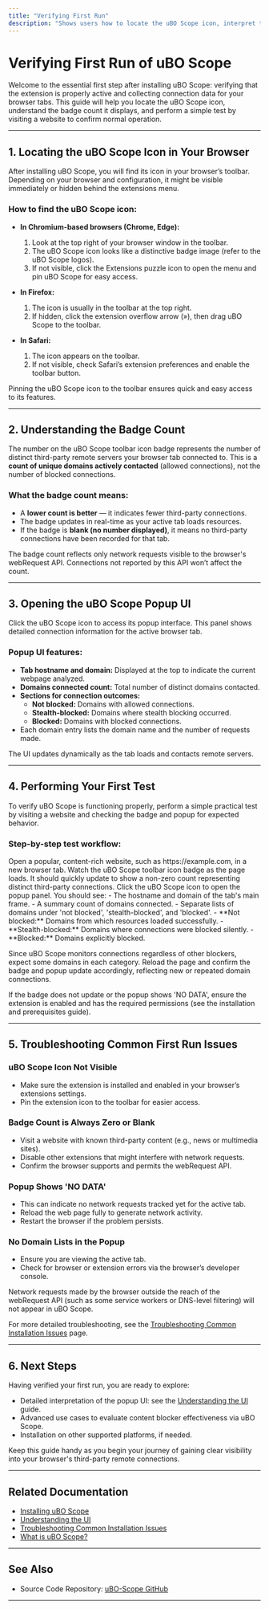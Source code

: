 ```yaml
---
title: "Verifying First Run"
description: "Shows users how to locate the uBO Scope icon, interpret the badge count, and access the extension’s popup UI. Walks through a first test by visiting a site and describing the expected badge and popup results for normal operation."
---
```


# Verifying First Run of uBO Scope

Welcome to the essential first step after installing uBO Scope: verifying that the extension is properly active and collecting connection data for your browser tabs. This guide will help you locate the uBO Scope icon, understand the badge count it displays, and perform a simple test by visiting a website to confirm normal operation.

---

## 1. Locating the uBO Scope Icon in Your Browser

After installing uBO Scope, you will find its icon in your browser’s toolbar. Depending on your browser and configuration, it might be visible immediately or hidden behind the extensions menu.

### How to find the uBO Scope icon:

- **In Chromium-based browsers (Chrome, Edge):**
  1. Look at the top right of your browser window in the toolbar.
  2. The uBO Scope icon looks like a distinctive badge image (refer to the uBO Scope logos).
  3. If not visible, click the Extensions puzzle icon to open the menu and pin uBO Scope for easy access.

- **In Firefox:**
  1. The icon is usually in the toolbar at the top right.
  2. If hidden, click the extension overflow arrow (»), then drag uBO Scope to the toolbar.

- **In Safari:**
  1. The icon appears on the toolbar.
  2. If not visible, check Safari’s extension preferences and enable the toolbar button.

<Tip>
Pinning the uBO Scope icon to the toolbar ensures quick and easy access to its features.
</Tip>

---

## 2. Understanding the Badge Count

The number on the uBO Scope toolbar icon badge represents the number of distinct third-party remote servers your browser tab connected to. This is a **count of unique domains actively contacted** (allowed connections), not the number of blocked connections.

### What the badge count means:

- A **lower count is better** — it indicates fewer third-party connections.
- The badge updates in real-time as your active tab loads resources.
- If the badge is **blank (no number displayed)**, it means no third-party connections have been recorded for that tab.

<Info>
The badge count reflects only network requests visible to the browser's webRequest API. Connections not reported by this API won’t affect the count.
</Info>

---

## 3. Opening the uBO Scope Popup UI

Click the uBO Scope icon to access its popup interface. This panel shows detailed connection information for the active browser tab.

### Popup UI features:

- **Tab hostname and domain:** Displayed at the top to indicate the current webpage analyzed.
- **Domains connected count:** Total number of distinct domains contacted.
- **Sections for connection outcomes:**
  - **Not blocked:** Domains with allowed connections.
  - **Stealth-blocked:** Domains where stealth blocking occurred.
  - **Blocked:** Domains with blocked connections.
- Each domain entry lists the domain name and the number of requests made.

<Note>
The UI updates dynamically as the tab loads and contacts remote servers.
</Note>

---

## 4. Performing Your First Test

To verify uBO Scope is functioning properly, perform a simple practical test by visiting a website and checking the badge and popup for expected behavior.

### Step-by-step test workflow:

<Steps>
<Step title="Visit a Familiar Website">
Open a popular, content-rich website, such as https://example.com, in a new browser tab.
</Step>
<Step title="Observe the Toolbar Badge">
Watch the uBO Scope toolbar icon badge as the page loads. It should quickly update to show a non-zero count representing distinct third-party connections.
</Step>
<Step title="Open the Popup UI">
Click the uBO Scope icon to open the popup panel. You should see:
- The hostname and domain of the tab's main frame.
- A summary count of domains connected.
- Separate lists of domains under 'not blocked', 'stealth-blocked', and 'blocked'.
</Step>
<Step title="Interpret the Data Displayed">
- **Not blocked:** Domains from which resources loaded successfully.
- **Stealth-blocked:** Domains where connections were blocked silently.
- **Blocked:** Domains explicitly blocked.

Since uBO Scope monitors connections regardless of other blockers, expect some domains in each category.
</Step>
<Step title="Verify Data Updates in Real Time">
Reload the page and confirm the badge and popup update accordingly, reflecting new or repeated domain connections.
</Step>
</Steps>

<Tip>
If the badge does not update or the popup shows 'NO DATA', ensure the extension is enabled and has the required permissions (see the installation and prerequisites guide).
</Tip>

---

## 5. Troubleshooting Common First Run Issues

### uBO Scope Icon Not Visible
- Make sure the extension is installed and enabled in your browser’s extensions settings.
- Pin the extension icon to the toolbar for easier access.

### Badge Count is Always Zero or Blank
- Visit a website with known third-party content (e.g., news or multimedia sites).
- Disable other extensions that might interfere with network requests.
- Confirm the browser supports and permits the webRequest API.

### Popup Shows 'NO DATA'
- This can indicate no network requests tracked yet for the active tab.
- Reload the web page fully to generate network activity.
- Restart the browser if the problem persists.

### No Domain Lists in the Popup
- Ensure you are viewing the active tab.
- Check for browser or extension errors via the browser’s developer console.

<Warning>
Network requests made by the browser outside the reach of the webRequest API (such as some service workers or DNS-level filtering) will not appear in uBO Scope.
</Warning>

For more detailed troubleshooting, see the [Troubleshooting Common Installation Issues](https://example.com/getting-started/first-use-configuration/troubleshooting-common-issues) page.

---

## 6. Next Steps

Having verified your first run, you are ready to explore:

- Detailed interpretation of the popup UI: see the [Understanding the UI](https://example.com/getting-started/first-use-configuration/understanding-the-ui) guide.
- Advanced use cases to evaluate content blocker effectiveness via uBO Scope.
- Installation on other supported platforms, if needed.

Keep this guide handy as you begin your journey of gaining clear visibility into your browser's third-party remote connections.

---

## Related Documentation

- [Installing uBO Scope](https://example.com/getting-started/introduction-installation/installing-ubo-scope)
- [Understanding the UI](https://example.com/getting-started/first-use-configuration/understanding-the-ui)
- [Troubleshooting Common Installation Issues](https://example.com/getting-started/first-use-configuration/troubleshooting-common-issues)
- [What is uBO Scope?](https://example.com/getting-started/introduction-installation/what-is-ubo-scope)

---

## See Also

- Source Code Repository: [uBO-Scope GitHub](https://github.com/gorhill/uBO-Scope)

---